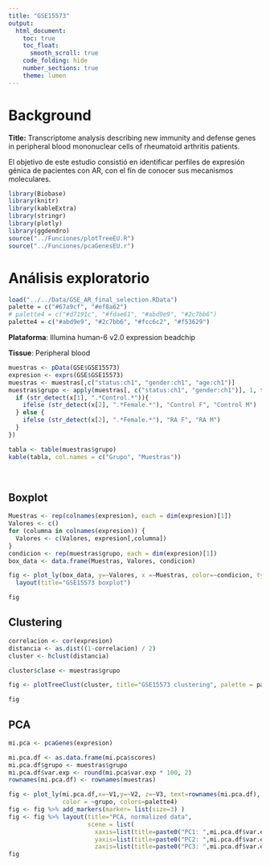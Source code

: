 ```yaml
---
title: "GSE15573"
output:
  html_document:
    toc: true
    toc_float:
      smooth_scroll: true
    code_folding: hide
    number_sections: true
    theme: lumen
---
```


# Background

**Title:** Transcriptome analysis describing new immunity and defense genes in peripheral blood mononuclear cells of rheumatoid arthritis patients.

El objetivo de este estudio consistió en identificar perfiles de expresión génica de pacientes con AR, con el fin de conocer sus mecanismos moleculares.

```r
library(Biobase)
library(knitr)
library(kableExtra)
library(stringr)
library(plotly)
library(ggdendro)
source("../Funciones/plotTreeEU.R")
source("../Funciones/pcaGenesEU.r")
```

# Análisis exploratorio {.tabset}

```r
load("../../Data/GSE_AR_final_selection.RData")
palette = c("#67a9cf", "#ef8a62")
# palette4 = c("#d7191c", "#fdae61", "#abd9e9", "#2c7bb6")
palette4 = c("#abd9e9", "#2c7bb6", "#fcc6c2", "#f53629")
```

**Plataforma**: Illumina human-6 v2.0 expression beadchip

**Tissue**: Peripheral blood

```r
muestras <- pData(GSE$GSE15573)
expresion <- exprs(GSE$GSE15573)
muestras <- muestras[,c("status:ch1", "gender:ch1", "age:ch1")]
muestras$grupo <- apply(muestras[, c("status:ch1", "gender:ch1")], 1, function(x) {
  if (str_detect(x[1], ".*Control.*")){
    ifelse (str_detect(x[2], ".*Female.*"), "Control F", "Control M")
  } else {
    ifelse (str_detect(x[2], ".*Female.*"), "RA F", "RA M")
  }
})

tabla <- table(muestras$grupo)
kable(tabla, col.names = c("Grupo", "Muestras"))
```

 

## Boxplot

```r
Muestras <- rep(colnames(expresion), each = dim(expresion)[1])
Valores <- c()
for (columna in colnames(expresion)) {
  Valores <- c(Valores, expresion[,columna])
}
condicion <- rep(muestras$grupo, each = dim(expresion)[1])
box_data <- data.frame(Muestras, Valores, condicion)

fig <- plot_ly(box_data, y=~Valores, x =~Muestras, color=~condicion, type="box", colors=palette4) %>%
  layout(title="GSE15573 boxplot")

fig
```

## Clustering

```r
correlacion <- cor(expresion)
distancia <- as.dist((1-correlacion) / 2)
cluster <- hclust(distancia)

cluster$clase <- muestras$grupo

fig <- plotTreeClust(cluster, title="GSE15573 clustering", palette = palette4)

fig
```

## PCA

```r
mi.pca <- pcaGenes(expresion)

mi.pca.df <- as.data.frame(mi.pca$scores)
mi.pca.df$grupo <- muestras$grupo
mi.pca.df$var.exp <- round(mi.pca$var.exp * 100, 2)
rownames(mi.pca.df) <- rownames(muestras)

fig <- plot_ly(mi.pca.df,x=~V1,y=~V2, z=~V3, text=rownames(mi.pca.df),
               color = ~grupo, colors=palette4)
fig <- fig %>% add_markers(marker= list(size=3) )
fig <- fig %>% layout(title="PCA, normalized data",
                      scene = list(
                        xaxis=list(title=paste0("PC1: ",mi.pca.df$var.exp[1],"% explained variance")),
                        yaxis=list(title=paste0("PC2: ",mi.pca.df$var.exp[2],"% explained variance")),
                        zaxis=list(title=paste0("PC3: ",mi.pca.df$var.exp[3],"% explained variance"))))
fig
```

